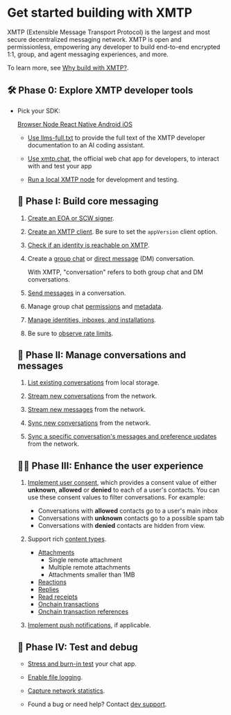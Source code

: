 # Get started building with XMTP

XMTP (Extensible Message Transport Protocol) is the largest and most secure decentralized messaging network. XMTP is open and permissionless, empowering any developer to build end-to-end encrypted 1:1, group, and agent messaging experiences, and more.

To learn more, see [Why build with XMTP?](/chat-apps/intro/why-xmtp).

## 🛠️ Phase 0: Explore XMTP developer tools

- Pick your SDK:

  <style>
    {`
   /* Inline styles instead of styles.css bc vocs
   search bug doesn't allow imports */
   .sdk-buttons {
      display: flex;
      gap: 20px;
      flex-wrap: wrap;
      margin: 20px 0;
   }

   .sdk-button {
      padding: 8px 16px;
      background-color: #4F46E5;
      border-radius: 5px;
      text-decoration: none;
      color: #ffffff;
      font-weight: 400;
      transition: all 0.2s;
   }

   .sdk-button:hover {
      background-color: #4338CA;
   }
`}
  </style>

  <div className="sdk-buttons">
    <a href="/chat-apps/sdks/browser" className="sdk-button">
      Browser
    </a>
    <a href="/chat-apps/sdks/node" className="sdk-button">
      Node
    </a>
    <a href="/chat-apps/sdks/react-native" className="sdk-button">
      React Native
    </a>
    <a href="/chat-apps/sdks/android" className="sdk-button">
      Android
    </a>
    <a href="/chat-apps/sdks/ios" className="sdk-button">
      iOS
    </a>
  </div>

- [Use llms-full.txt](/chat-apps/intro/build-with-llms) to provide the full text of the XMTP developer documentation to an AI coding assistant.

- [Use xmtp.chat](https://xmtp.chat), the official web chat app for developers, to interact with and test your app

- [Run a local XMTP node](https://github.com/xmtp/xmtp-local-node/tree/main) for development and testing.

## 💬 Phase I: Build core messaging

1. [Create an EOA or SCW signer](/chat-apps/core-messaging/create-a-signer).

2. [Create an XMTP client](/chat-apps/core-messaging/create-a-client). Be sure to set the `appVersion` client option.

3. [Check if an identity is reachable on XMTP](/chat-apps/core-messaging/create-conversations#check-if-an-identity-is-reachable).

4. Create a [group chat](/chat-apps/core-messaging/create-conversations) or [direct message](/chat-apps/core-messaging/create-conversations) (DM) conversation.

   With XMTP, "conversation" refers to both group chat and DM conversations.

5. [Send messages](/chat-apps/core-messaging/send-messages) in a conversation.

6. Manage group chat [permissions](/chat-apps/core-messaging/group-permissions) and [metadata](/chat-apps/core-messaging/group-metadata).

7. [Manage identities, inboxes, and installations](/chat-apps/core-messaging/manage-inboxes).

8. Be sure to [observe rate limits](/chat-apps/core-messaging/rate-limits).

## 📩 Phase II: Manage conversations and messages

1. [List existing conversations](/chat-apps/list-stream-sync/list) from local storage.

2. [Stream new conversations](/chat-apps/list-stream-sync/stream) from the network.

3. [Stream new messages](/chat-apps/list-stream-sync/stream) from the network.

4. [Sync new conversations](/chat-apps/list-stream-sync/sync-and-syncall) from the network.

5. [Sync a specific conversation's messages and preference updates](/chat-apps/list-stream-sync/sync-and-syncall) from the network.

## 💅🏽 Phase III: Enhance the user experience

1. [Implement user consent](/chat-apps/user-consent/support-user-consent), which provides a consent value of either **unknown**, **allowed** or **denied** to each of a user's contacts. You can use these consent values to filter conversations. For example:
   - Conversations with **allowed** contacts go to a user's main inbox
   - Conversations with **unknown** contacts go to a possible spam tab
   - Conversations with **denied** contacts are hidden from view.

2. Support rich [content types](/chat-apps/content-types/content-types).
   - [Attachments](/chat-apps/content-types/attachments)
     - Single remote attachment
     - Multiple remote attachments
     - Attachments smaller than 1MB
   - [Reactions](/chat-apps/content-types/reactions)
   - [Replies](/chat-apps/content-types/replies)
   - [Read receipts](/chat-apps/content-types/read-receipts)
   - [Onchain transactions](/chat-apps/content-types/transactions)
   - [Onchain transaction references](/chat-apps/content-types/transaction-refs)

3. [Implement push notifications](/chat-apps/push-notifs/understand-push-notifs), if applicable.

## 🧪 Phase IV: Test and debug

- [Stress and burn-in test](/chat-apps/debug-your-app#xmtp-debug) your chat app.

- [Enable file logging](/chat-apps/debug-your-app#file-logging).

- [Capture network statistics](/chat-apps/debug-your-app#network-statistics).

- Found a bug or need help? Contact [dev support](/chat-apps/intro/dev-support).
